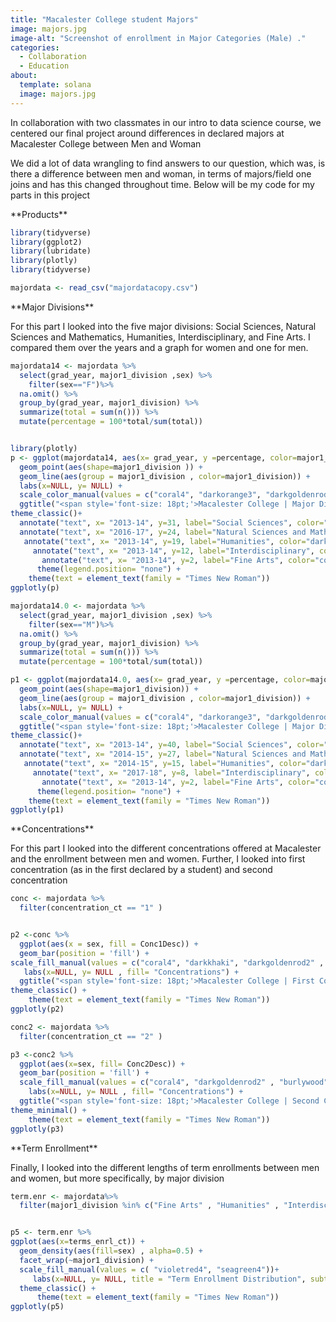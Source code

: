 ```yaml
---
title: "Macalester College student Majors"
image: majors.jpg
image-alt: "Screenshot of enrollment in Major Categories (Male) ."
categories:
  - Collaboration
  - Education
about: 
  template: solana
  image: majors.jpg
---
```

In collaboration with two classmates in our intro to data science course, we centered our final project around differences in declared majors at Macalester College between Men and Woman

We did a lot of data wrangling to find answers to our question, which was, is there a difference between men and woman, in terms of majors/field one joins and has this changed throughout time. Below will be my code for my parts in this project 


\*\*Products\*\*



```r
library(tidyverse)
library(ggplot2)
library(lubridate)
library(plotly)
library(tidyverse)

majordata <- read_csv("majordatacopy.csv")
```


\*\*Major Divisions\*\*

For this part I looked into the five major divisions: Social Sciences, Natural Sciences and Mathematics, Humanities, Interdisciplinary, and Fine Arts. I compared them over the years and a graph for women and one for men. 

```r

majordata14 <- majordata %>%
  select(grad_year, major1_division ,sex) %>%
    filter(sex=="F")%>%
  na.omit() %>%
  group_by(grad_year, major1_division) %>%
  summarize(total = sum(n())) %>%
  mutate(percentage = 100*total/sum(total)) 


library(plotly)
p <- ggplot(majordata14, aes(x= grad_year, y =percentage, color=major1_division)) +
  geom_point(aes(shape=major1_division )) +
  geom_line(aes(group = major1_division , color=major1_division)) +
  labs(x=NULL, y= NULL) +  
  scale_color_manual(values = c("coral4", "darkorange3", "darkgoldenrod2" , "darkcyan", "darkolivegreen"))+
  ggtitle("<span style='font-size: 18pt;'>Macalester College | Major Divisions\n<span style='font-size: 12pt;'>Percentage of Females per Major Division & Year") +
theme_classic()+
  annotate("text", x= "2013-14", y=31, label="Social Sciences", color="darkolivegreen") +
  annotate("text", x= "2016-17", y=24, label="Natural Sciences and Mathematics", color="darkcyan") +
   annotate("text", x= "2013-14", y=19, label="Humanities", color="darkorange3") +
     annotate("text", x= "2013-14", y=12, label="Interdisciplinary", color="darkgoldenrod2") +
       annotate("text", x= "2013-14", y=2, label="Fine Arts", color="coral4") +
      theme(legend.position= "none") +
    theme(text = element_text(family = "Times New Roman")) 
ggplotly(p)
```


```r
majordata14.0 <- majordata %>%
  select(grad_year, major1_division ,sex) %>%
    filter(sex=="M")%>%
  na.omit() %>%
  group_by(grad_year, major1_division) %>%
  summarize(total = sum(n())) %>%
  mutate(percentage = 100*total/sum(total)) 

p1 <- ggplot(majordata14.0, aes(x= grad_year, y =percentage, color=major1_division )) +
  geom_point(aes(shape=major1_division)) +
  geom_line(aes(group = major1_division , color=major1_division)) +
  labs(x=NULL, y= NULL) +
  scale_color_manual(values = c("coral4", "darkorange3", "darkgoldenrod2" , "darkcyan", "darkolivegreen"))+
  ggtitle("<span style='font-size: 18pt;'>Macalester College | Major Divisions \n<span style='font-size: 12pt;'>Percentage of Males per Major Division & Year") +
theme_classic()+  
  annotate("text", x= "2013-14", y=40, label="Social Sciences", color="darkolivegreen") +
  annotate("text", x= "2014-15", y=27, label="Natural Sciences and Mathematics", color="darkcyan") +
   annotate("text", x= "2014-15", y=15, label="Humanities", color="darkorange3") +
     annotate("text", x= "2017-18", y=8, label="Interdisciplinary", color="darkgoldenrod2") +
       annotate("text", x= "2013-14", y=2, label="Fine Arts", color="coral4") +
      theme(legend.position= "none") +
    theme(text = element_text(family = "Times New Roman")) 
ggplotly(p1)
```

\*\*Concentrations\*\*

For this part I looked into the different concentrations offered at Macalester and the enrollment between men and women. Further, I looked into first concentration (as in the first declared by a student) and second concentration 
```r
conc <- majordata %>%
  filter(concentration_ct == "1" ) 


p2 <-conc %>%
  ggplot(aes(x = sex, fill = Conc1Desc)) +
  geom_bar(position = 'fill') +
scale_fill_manual(values = c("coral4", "darkkhaki", "darkgoldenrod2" , "burlywood", "darkolivegreen", "darkslategrey", "darkcyan" , "cornflowerblue" , "antiquewhite4" , "darkorange3" , "darkorchid" , "darkseagreen" , "deeppink4")) +
   labs(x=NULL, y= NULL , fill= "Concentrations") +  
  ggtitle("<span style='font-size: 18pt;'>Macalester College | First Concentration \n<span style='font-size: 12pt;'> Percentage of Female & Male in their first concentrations ") +
theme_classic() +
    theme(text = element_text(family = "Times New Roman")) 
ggplotly(p2)
```

```r
conc2 <- majordata %>%
  filter(concentration_ct == "2" ) 

p3 <-conc2 %>%
  ggplot(aes(x=sex, fill= Conc2Desc)) +
  geom_bar(position = 'fill') +
  scale_fill_manual(values = c("coral4", "darkgoldenrod2" , "burlywood", "darkolivegreen", "darkslategrey", "darkcyan" ,  "darkorange3")) +
    labs(x=NULL, y= NULL , fill= "Concentrations") +  
  ggtitle("<span style='font-size: 18pt;'>Macalester College | Second Concentration \n<span style='font-size: 12pt;'> Percentage of Female & Male in their second concentrations ") +
theme_minimal() +
    theme(text = element_text(family = "Times New Roman")) 
ggplotly(p3)
```
\*\*Term Enrollment\*\*

Finally, I looked into the different lengths of term enrollments between men and women, but more specifically, by major division

```r
term.enr <- majordata%>%
  filter(major1_division %in% c("Fine Arts" , "Humanities" , "Interdisciplinary" , "Natural Sciences and Mathematics" , "Social Sciences"))


p5 <- term.enr %>%
ggplot(aes(x=terms_enrl_ct)) +
  geom_density(aes(fill=sex) , alpha=0.5) +
  facet_wrap(~major1_division) +
  scale_fill_manual(values = c( "violetred4", "seagreen4"))+
     labs(x=NULL, y= NULL, title = "Term Enrollment Distribution", subtitle = "Term Enrollment per major division and gender") +  
  theme_classic() +
      theme(text = element_text(family = "Times New Roman")) 
ggplotly(p5)
```

